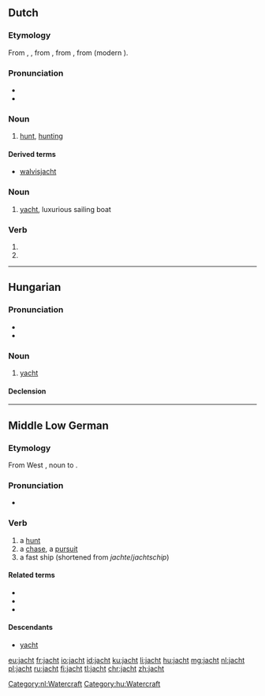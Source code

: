 ==Dutch==
{{wikipedia|dab=jacht|lang=nl}}

===Etymology===
From {{inh|nl|dum|jacht}}, {{m|dum|jaget}}, from {{etyl|odt|nl}} {{m|odt|*jagot}}, from {{etyl|gem-pro|nl}} {{m|gem-pro|*jagōþuz||hunt, hunting}}, from {{m|gem-pro|*jagōną||to hunt}} (modern {{m|nl|jagen}}).

===Pronunciation===
* {{audio|Nl-jacht.ogg|Audio|lang=nl}}
* {{rhymes|ɑxt|lang=nl}}

===Noun===
{{nl-noun|f|-|-}}

# [[hunt]], [[hunting]]

====Derived terms====
* [[walvisjacht]]

===Noun===
{{nl-noun|n|-en|jachtje}}

# [[yacht]], luxurious sailing boat

===Verb===
{{nl-verb-form}}

# {{nl-verb form of|p=123|n=sg|t=pres|m=ind|jachten}}
# {{nl-verb form of|m=imp|jachten}}

[[Category:nl:Watercraft]]

----

==Hungarian==

===Pronunciation===
* {{IPA|/ˈjɒxt/|lang=hu}}
* {{hyphenation|jacht|lang=hu}}

===Noun===
{{hu-noun|ok}}

# [[yacht]] {{gloss|luxurious sailing boat}}

====Declension====
{{hu-decl-ok|jach|t|ot}}{{hu-pos-otok|jacht|j|jai}}

[[Category:hu:Watercraft]]

----

==Middle Low German==

===Etymology===

From West {{etyl|gem-pro|gml}} {{m|gem-pro|*jagōþuz||hunt, hunting}}, noun to {{etyl|gem-pro|gml}} {{m|gem-pro|*jagōną}}.

===Pronunciation===

* {{IPA|/jʌxt/|lang=gml}}

===Verb===
{{head|gml|noun|g=f}}

# a [[hunt]]
# a [[chase]], a [[pursuit]]
# a fast ship (shortened from ''jachte''/''jachtschip'')

====Related terms====
* {{l|gml|jachteren}}
* {{l|gml|jagen}}
* {{l|gml|jachte}}

====Descendants====
* [[yacht]]

[[eu:jacht]]
[[fr:jacht]]
[[io:jacht]]
[[id:jacht]]
[[ku:jacht]]
[[li:jacht]]
[[hu:jacht]]
[[mg:jacht]]
[[nl:jacht]]
[[pl:jacht]]
[[ru:jacht]]
[[fi:jacht]]
[[tl:jacht]]
[[chr:jacht]]
[[zh:jacht]]
